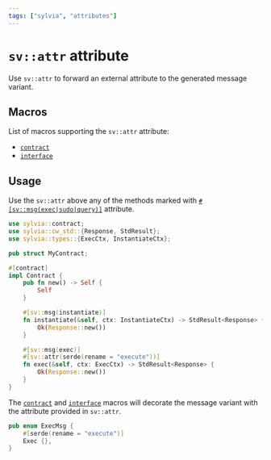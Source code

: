 ```yaml
---
tags: ["sylvia", "attributes"]
---
```



# `sv::attr` attribute

Use `sv::attr` to forward an external attribute to the generated message variant.

## Macros

List of macros supporting the `sv::attr` attribute:

- [`contract`](../macros/contract)
- [`interface`](../macros/interface)

## Usage

Use the `sv::attr` above any of the methods marked with [`#[sv::msg(exec|sudo|query)]`](msg)
attribute.

```rust {19}
use sylvia::contract;
use sylvia::cw_std::{Response, StdResult};
use sylvia::types::{ExecCtx, InstantiateCtx};

pub struct MyContract;

#[contract]
impl Contract {
    pub fn new() -> Self {
        Self
    }

    #[sv::msg(instantiate)]
    fn instantiate(&self, ctx: InstantiateCtx) -> StdResult<Response> {
        Ok(Response::new())
    }

    #[sv::msg(exec)]
    #[sv::attr(serde(rename = "execute"))]
    fn exec(&self, ctx: ExecCtx) -> StdResult<Response> {
        Ok(Response::new())
    }
}
```

The [`contract`](../contract) and [`interface`](../interface) macros will decorate the message
variant with the attribute provided in `sv::attr`.

```rust {2}
pub enum ExecMsg {
    #[serde(rename = "execute")]
    Exec {},
}
```

